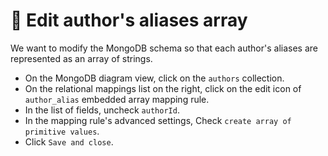 
# 👐 Edit author's aliases array

We want to modify the MongoDB schema so that each author's aliases are represented as an array of strings. 

- On the MongoDB diagram view, click on the `authors` collection.
- On the relational mappings list on the right, click on the edit icon of `author_alias` embedded array mapping rule.
- In the list of fields, uncheck `authorId`.
- In the mapping rule's advanced settings, Check `create array of primitive values`.
- Click `Save and close`.

<Screenshot url="http://127.0.0.1:8278" src="img/110-image-001.png" alt="Screenshot of the connect modal" />


